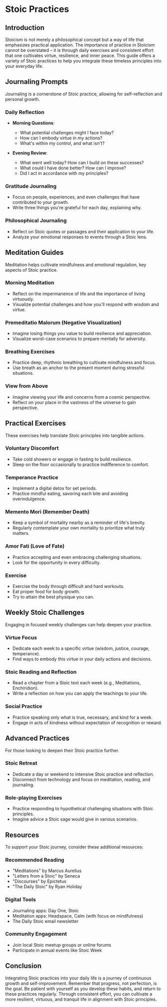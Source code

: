 # Stoic Practices

## Introduction
Stoicism is not merely a philosophical concept but a way of life that emphasizes practical application. The importance of practice in Stoicism cannot be overstated – it is through daily exercises and consistent effort that one cultivates virtue, resilience, and inner peace. This guide offers a variety of Stoic practices to help you integrate these timeless principles into your everyday life.

## Journaling Prompts

Journaling is a cornerstone of Stoic practice, allowing for self-reflection and personal growth.

### Daily Reflection
- **Morning Questions**: 
  - What potential challenges might I face today?
  - How can I embody virtue in my actions?
  - What's within my control, and what isn't?

- **Evening Review**:
  - What went well today? How can I build on these successes?
  - What could I have done better? How can I improve?
  - Did I act in accordance with my principles?

### Gratitude Journaling
- Focus on people, experiences, and even challenges that have contributed to your growth.
- Write three things you're grateful for each day, explaining why.

### Philosophical Journaling
- Reflect on Stoic quotes or passages and their application to your life.
- Analyze your emotional responses to events through a Stoic lens.

## Meditation Guides

Meditation helps cultivate mindfulness and emotional regulation, key aspects of Stoic practice.

### Morning Meditation
- Reflect on the impermanence of life and the importance of living virtuously.
- Visualize potential challenges and how you'll respond with wisdom and virtue.

### Premeditatio Malorum (Negative Visualization)
- Imagine losing things you value to build resilience and appreciation.
- Visualize worst-case scenarios to prepare mentally for adversity.

### Breathing Exercises
- Practice deep, rhythmic breathing to cultivate mindfulness and focus.
- Use breath as an anchor to the present moment during stressful situations.

### View from Above
- Imagine viewing your life and concerns from a cosmic perspective.
- Reflect on your place in the vastness of the universe to gain perspective.

## Practical Exercises

These exercises help translate Stoic principles into tangible actions.

### Voluntary Discomfort
- Take cold showers or engage in fasting to build resilience.
- Sleep on the floor occasionally to practice indifference to comfort.

### Temperance Practice
- Implement a digital detox for set periods.
- Practice mindful eating, savoring each bite and avoiding overindulgence.

### Memento Mori (Remember Death)
- Keep a symbol of mortality nearby as a reminder of life's brevity.
- Regularly contemplate your own mortality to prioritize what truly matters.

### Amor Fati (Love of Fate)
- Practice accepting and even embracing challenging situations.
- Look for the opportunity in every difficulty.

### Exercise 

- Exercise the body through difficult and hard workouts.
- Eat proper food for body growth.
- Try to attain the best physique you can.

## Weekly Stoic Challenges

Engaging in focused weekly challenges can help deepen your practice.

### Virtue Focus
- Dedicate each week to a specific virtue (wisdom, justice, courage, temperance).
- Find ways to embody this virtue in your daily actions and decisions.

### Stoic Reading and Reflection
- Read a chapter from a Stoic text each week (e.g., Meditations, Enchiridion).
- Write a reflection on how you can apply the teachings to your life.

### Social Practice
- Practice speaking only what is true, necessary, and kind for a week.
- Engage in acts of kindness without expectation of recognition or reward.

## Advanced Practices

For those looking to deepen their Stoic practice further.

### Stoic Retreat
- Dedicate a day or weekend to intensive Stoic practice and reflection.
- Disconnect from technology and focus on meditation, reading, and journaling.

### Role-playing Exercises
- Practice responding to hypothetical challenging situations with Stoic principles.
- Imagine advice a Stoic sage would give in various scenarios.

## Resources

To support your Stoic journey, consider these additional resources:

### Recommended Reading
- "Meditations" by Marcus Aurelius
- "Letters from a Stoic" by Seneca
- "Discourses" by Epictetus
- "The Daily Stoic" by Ryan Holiday

### Digital Tools
- Journaling apps: Day One, Stoic
- Meditation apps: Headspace, Calm (with focus on mindfulness)
- The Daily Stoic email newsletter

### Community Engagement
- Join local Stoic meetup groups or online forums
- Participate in annual events like Stoic Week

## Conclusion

Integrating Stoic practices into your daily life is a journey of continuous growth and self-improvement. Remember that progress, not perfection, is the goal. Be patient with yourself as you develop these habits, and return to these practices regularly. Through consistent effort, you can cultivate a more resilient, virtuous, and tranquil life in alignment with Stoic principles.